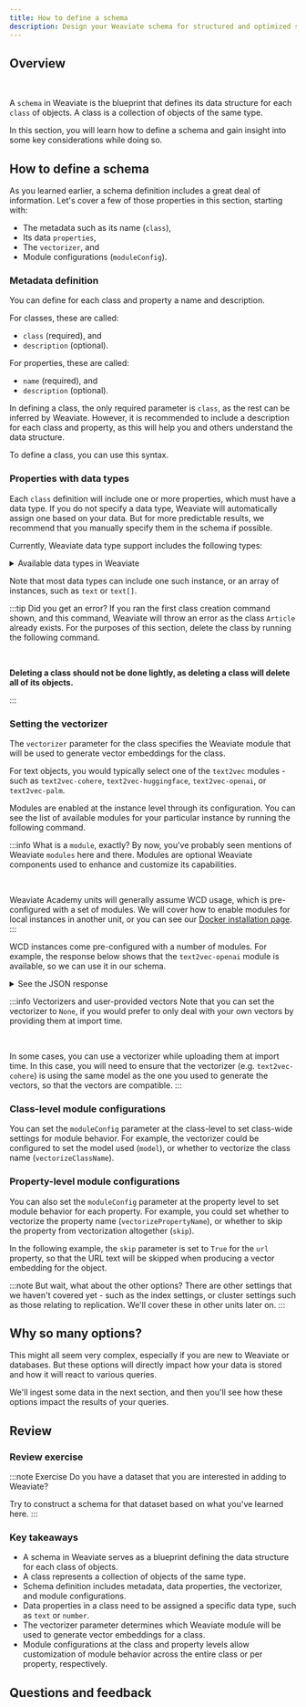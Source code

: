 ```yaml
---
title: How to define a schema
description: Design your Weaviate schema for structured and optimized search capabilities.
---
```



## <i class="fa-solid fa-square-chevron-right"></i> Overview


<ReactPlayer className="react-player" url='https://youtu.be/WIK6_hGuer0' controls='true' />
<br/>

A `schema` in Weaviate is the blueprint that defines its data structure for each `class` of objects. A class is a collection of objects of the same type.

In this section, you will learn how to define a schema and gain insight into some key considerations while doing so.

## <i class="fa-solid fa-square-chevron-right"></i> How to define a schema

As you learned earlier, a schema definition includes a great deal of information. Let's cover a few of those properties in this section, starting with:
- The metadata such as its name (`class`),
- Its data `properties`,
- The `vectorizer`, and
- Module configurations (`moduleConfig`).

### <i class="fa-solid fa-code"></i> Metadata definition

You can define for each class and property a name and description.

For classes, these are called:
- `class` (required), and
- `description` (optional).

For properties, these are called:
- `name` (required), and
- `description` (optional).

In defining a class, the only required parameter is `class`, as the rest can be inferred by Weaviate. However, it is recommended to include a description for each class and property, as this will help you and others understand the data structure.

To define a class, you can use this syntax.

<Tabs groupId="languages">
<TabItem value="py" label="Python">
<FilteredTextBlock
  text={PythonCodeExample}
  startMarker="# ===== Create a class with metadata ====="
  endMarker="# ===== END Create a class with metadata ====="
  language="py"
/>
</TabItem>
</Tabs>

### <i class="fa-solid fa-code"></i> Properties with data types

Each `class` definition will include one or more properties, which must have a data type. If you do not specify a data type, Weaviate will automatically assign one based on your data. But for more predictable results, we recommend that you manually specify them in the schema if possible.

Currently, Weaviate data type support includes the following types:


<details>
  <summary>Available data types in Weaviate</summary>
  <DataTypes />
</details>

Note that most data types can include one such instance, or an array of instances, such as `text` or `text[]`.

<Tabs groupId="languages">
<TabItem value="py" label="Python">
<FilteredTextBlock
  text={PythonCodeExample}
  startMarker="# ===== Create properties with datatypes ====="
  endMarker="# ===== END Create properties with datatypes ====="
  language="py"
/>
</TabItem>
</Tabs>

:::tip Did you get an error?
If you ran the first class creation command shown, and this command, Weaviate will throw an error as the class `Article` already exists. For the purposes of this section, delete the class by running the following command.<p><br/></p>

**Deleting a class should not be done lightly, as deleting a class will delete all of its objects.**

<Tabs groupId="languages">
<TabItem value="py" label="Python">
<FilteredTextBlock
  text={PythonCodeExample}
  startMarker="# ===== Delete the class ====="
  endMarker="# ===== END Delete the class ====="
  language="py"
/>
</TabItem>
</Tabs>

:::

### <i class="fa-solid fa-code"></i> Setting the vectorizer

The `vectorizer` parameter for the class specifies the Weaviate module that will be used to generate vector embeddings for the class.

For text objects, you would typically select one of the `text2vec` modules - such as `text2vec-cohere`, `text2vec-huggingface`, `text2vec-openai`, or `text2vec-palm`.

Modules are enabled at the instance level through its configuration. You can see the list of available modules for your particular instance by running the following command.

<Tabs groupId="languages">
<TabItem value="py" label="Python">

<FilteredTextBlock
  text={PythonCodeExample}
  startMarker="# ===== Get module list ====="
  endMarker="# ===== END Get module list ====="
  language="py"
/>

</TabItem>
</Tabs>

:::info What is a `module`, exactly?
By now, you've probably seen mentions of Weaviate `modules` here and there. Modules are optional Weaviate components used to enhance and customize its capabilities.<p><br/></p>

Weaviate Academy units will generally assume WCD usage, which is pre-configured with a set of modules. We will cover how to enable modules for local instances in another unit, or you can see our [Docker installation page](/deploy/installation-guides/docker-installation.md).
:::

WCD instances come pre-configured with a number of modules. For example, the response below shows that the `text2vec-openai` module is available, so we can use it in our schema.

<details>
  <summary><i class="fa-solid fa-radar"></i> See the JSON response</summary>

```json
{
  "generative-openai": {
    "documentationHref": "https://beta.openai.com/docs/api-reference/completions",
    "name": "Generative Search - OpenAI"
  },
  "qna-openai": {
    "documentationHref": "https://beta.openai.com/docs/api-reference/completions",
    "name": "OpenAI Question & Answering Module"
  },
  "ref2vec-centroid": {},
  "text2vec-cohere": {
    "documentationHref": "https://docs.cohere.com/docs/embeddings",
    "name": "Cohere Module"
  },
  "text2vec-huggingface": {
    "documentationHref": "https://huggingface.co/docs/api-inference/detailed_parameters#feature-extraction-task",
    "name": "Hugging Face Module"
  },
  "text2vec-openai": {
    "documentationHref": "https://beta.openai.com/docs/guides/embeddings/what-are-embeddings",
    "name": "OpenAI Module"
  }
}
```

</details>

<Tabs groupId="languages">
<TabItem value="py" label="Python">

<FilteredTextBlock
  text={PythonCodeExample}
  startMarker="# ===== Create a class with a vectorizer ====="
  endMarker="# ===== END Create a class with a vectorizer ====="
  language="py"
/>

</TabItem>
</Tabs>

:::info Vectorizers and user-provided vectors
Note that you can set the vectorizer to `None`, if you would prefer to only deal with your own vectors by providing them at import time.<p><br/></p>

In some cases, you can use a vectorizer while uploading them at import time. In this case, you will need to ensure that the vectorizer (e.g. `text2vec-cohere`) is using the same model as the one you used to generate the vectors, so that the vectors are compatible.
:::

### <i class="fa-solid fa-code"></i> Class-level module configurations

You can set the `moduleConfig` parameter at the class-level to set class-wide settings for module behavior. For example, the vectorizer could be configured to set the model used (`model`), or whether to vectorize the class name (`vectorizeClassName`).

<Tabs groupId="languages">
<TabItem value="py" label="Python">

<FilteredTextBlock
  text={PythonCodeExample}
  startMarker="# ===== Class-level moduleConfig ====="
  endMarker="# ===== END Class-level moduleConfig ====="
  language="py"
/>

</TabItem>
</Tabs>

### <i class="fa-solid fa-code"></i> Property-level module configurations

You can also set the `moduleConfig` parameter at the property level to set module behavior for each property. For example, you could set whether to vectorize the property name (`vectorizePropertyName`), or whether to skip the property from vectorization altogether (`skip`).

In the following example, the `skip` parameter is set to `True` for the `url` property, so that the URL text will be skipped when producing a vector embedding for the object.

<Tabs groupId="languages">
<TabItem value="py" label="Python">

<FilteredTextBlock
  text={PythonCodeExample}
  startMarker="# ===== Property-level moduleConfig ====="
  endMarker="# ===== END Property-level moduleConfig ====="
  language="py"
/>

</TabItem>
</Tabs>

:::note But wait, what about the other options?
There are other settings that we haven't covered yet - such as the index settings, or cluster settings such as those relating to replication. We'll cover these in other units later on.
:::

## <i class="fa-solid fa-square-chevron-right"></i> Why so many options?

This might all seem very complex, especially if you are new to Weaviate or databases. But these options will directly impact how your data is stored and how it will react to various queries.

We'll ingest some data in the next section, and then you'll see how these options impact the results of your queries.

## <i class="fa-solid fa-square-chevron-right"></i> Review

### <i class="fa-solid fa-pen-to-square"></i> Review exercise

:::note <i class="fa-solid fa-square-terminal"></i> Exercise
Do you have a dataset that you are interested in adding to Weaviate?

Try to construct a schema for that dataset based on what you've learned here.
:::

### <i class="fa-solid fa-lightbulb-on"></i> Key takeaways

- A schema in Weaviate serves as a blueprint defining the data structure for each class of objects.
- A class represents a collection of objects of the same type.
- Schema definition includes metadata, data properties, the vectorizer, and module configurations.
- Data properties in a class need to be assigned a specific data type, such as `text` or `number`.
- The vectorizer parameter determines which Weaviate module will be used to generate vector embeddings for a class.
- Module configurations at the class and property levels allow customization of module behavior across the entire class or per property, respectively.

## Questions and feedback


<DocsFeedback/>
